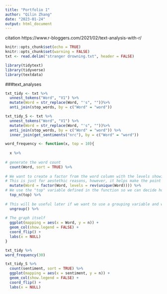 ```yaml
---
title: "Portfolio 1"
author: "Qilin Zhang"
date: "2023-01-24"
output: html_document
---
```


citation
https://www.r-bloggers.com/2021/02/text-analysis-with-r/

```r
knitr::opts_chunk$set(echo = TRUE)
knitr::opts_chunk$set(warning = FALSE)
txt <- read.delim("stranger drowning.txt", header = FALSE)
```

```r
library(tidytext)
library(tidyverse)
library(textdata)
```

###text_analyses

```r
txt_tidy <- txt %>%
  unnest_tokens("Word", "V1") %>%
  mutate(Word = str_replace(Word, "'s", ""))%>%
  anti_join(stop_words, by = c("Word" = "word"))

txt_tidy_S <- txt %>%
  unnest_tokens("Word", "V1") %>%
  mutate(Word = str_replace(Word, "'s", ""))%>%
  anti_join(stop_words, by = c("Word" = "word")) %>%
  inner_join(get_sentiments("nrc"), by = c("Word" = "word"))

word_frequency <- function(x, top = 10){
  
  x %>%
    
# generate the word count
  count(Word, sort = TRUE) %>%
  
# We want to create a factor from the word column with the levels showing the most frequent words as top level
# This is just for aestethic reasons, however, it helps make the point
  mutate(Word = factor(Word, levels = rev(unique(Word)))) %>% 
# We use the "top" variable defined in the function so we can decide how many words we want to use 
  top_n(top) %>%
    
# This will be useful later if we want to use a grouping variable and will do nothing if we don't  
  ungroup() %>%
  
# The graph itself
  ggplot(mapping = aes(x = Word, y = n)) +
  geom_col(show.legend = FALSE) +
  coord_flip() +
  labs(x = NULL)
}

txt_tidy %>%
word_frequency(30)

txt_tidy_S %>%
  count(sentiment, sort = TRUE) %>%
  ggplot(mapping = aes(x = sentiment, y = n)) +
  geom_col(show.legend = FALSE) +
  coord_flip() +
  labs(x = NULL)
```

